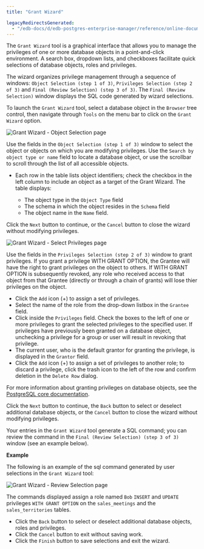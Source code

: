 ```yaml
---
title: "Grant Wizard"

legacyRedirectsGenerated:
  - "/edb-docs/d/edb-postgres-enterprise-manager/reference/online-documentation/8.0/grant_wizard.html"
---
```


<div id="grant_wizard" class="registered_link"></div>

The `Grant Wizard` tool is a graphical interface that allows you to manage the privileges of one or more database objects in a point-and-click environment. A search box, dropdown lists, and checkboxes facilitate quick selections of database objects, roles and privileges.

The wizard organizes privilege management through a sequence of windows: `Object Selection (step 1 of 3)`, `Privileges Selection (step 2 of 3)` and `Final (Review Selection) (step 3 of 3)`. The `Final (Review Selection)` window displays the SQL code generated by wizard selections.

To launch the `Grant Wizard` tool, select a database object in the `Browser` tree control, then navigate through `Tools` on the menu bar to click on the `Grant Wizard` option.

![Grant Wizard - Object Selection page](../images/grant_wizard_step1.png)

Use the fields in the `Object Selection (step 1 of 3)` window to select the object or objects on which you are modifying privileges. Use the `Search by object type or name` field to locate a database object, or use the scrollbar to scroll through the list of all accessible objects.

-   Each row in the table lists object identifiers; check the checkbox in the left column to include an object as a target of the Grant Wizard. The table displays:

    -   The object type in the `Object Type` field
    -   The schema in which the object resides in the `Schema` field
    -   The object name in the `Name` field.

Click the `Next` button to continue, or the `Cancel` button to close the wizard without modifying privileges.

![Grant Wizard - Select Privileges page](../images/grant_wizard_step2.png)

Use the fields in the `Privileges Selection (step 2 of 3)` window to grant privileges. If you grant a privilege WITH GRANT OPTION, the Grantee will have the right to grant privileges on the object to others. If WITH GRANT OPTION is subsequently revoked, any role who received access to that object from that Grantee (directly or through a chain of grants) will lose thier privileges on the object.

-   Click the `Add` icon (+) to assign a set of privileges.
-   Select the name of the role from the drop-down listbox in the `Grantee` field.
-   Click inside the `Privileges` field. Check the boxes to the left of one or more privileges to grant the selected privileges to the specified user. If privileges have previously been granted on a database object, unchecking a privilege for a group or user will result in revoking that privilege.
-   The current user, who is the default grantor for granting the privilege, is displayed in the `Grantor` field.
-   Click the `Add` icon (+) to assign a set of privileges to another role; to discard a privilege, click the trash icon to the left of the row and confirm deletion in the `Delete Row` dialog.

For more information about granting privileges on database objects, see the [PostgreSQL core documentation](http://www.postgresql.org/docs/9.5/static/sql-grant.html).

Click the `Next` button to continue, the `Back` button to select or deselect additional database objects, or the `Cancel` button to close the wizard without modifying privileges.

Your entries in the `Grant Wizard` tool generate a SQL command; you can review the command in the `Final (Review Selection) (step 3 of 3)` window (see an example below).

**Example**

The following is an example of the sql command generated by user selections in the `Grant Wizard` tool:

![Grant Wizard - Review Selection page](../images/grant_wizard_step3.png)

The commands displayed assign a role named `Bob` `INSERT` and `UPDATE` privileges `WITH GRANT OPTION` on the `sales_meetings` and the `sales_territories` tables.

-   Click the `Back` button to select or deselect additional database objects, roles and privileges.
-   Click the `Cancel` button to exit without saving work.
-   Click the `Finish` button to save selections and exit the wizard.
